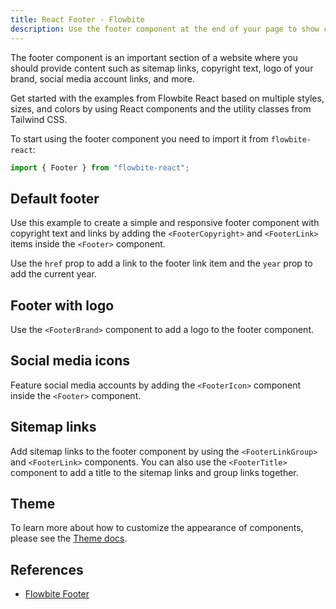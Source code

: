 ```yaml
---
title: React Footer - Flowbite
description: Use the footer component at the end of your page to show content such as sitemap links, brand logo, social icons and more using React and Tailwind CSS
---
```


The footer component is an important section of a website where you should provide content such as sitemap links, copyright text, logo of your brand, social media account links, and more.

Get started with the examples from Flowbite React based on multiple styles, sizes, and colors by using React components and the utility classes from Tailwind CSS.

To start using the footer component you need to import it from `flowbite-react`:

```jsx
import { Footer } from "flowbite-react";
```

## Default footer

Use this example to create a simple and responsive footer component with copyright text and links by adding the `<FooterCopyright>` and `<FooterLink>` items inside the `<Footer>` component.

Use the `href` prop to add a link to the footer link item and the `year` prop to add the current year.

<Example name="footer.root" />

## Footer with logo

Use the `<FooterBrand>` component to add a logo to the footer component.

<Example name="footer.withLogo" />

## Social media icons

Feature social media accounts by adding the `<FooterIcon>` component inside the `<Footer>` component.

<Example name="footer.socialMediaIcons" />

## Sitemap links

Add sitemap links to the footer component by using the `<FooterLinkGroup>` and `<FooterLink>` components. You can also use the `<FooterTitle>` component to add a title to the sitemap links and group links together.

<Example name="footer.sitemapLinks" />

## Theme

To learn more about how to customize the appearance of components, please see the [Theme docs](/docs/customize/theme).

<Theme name="footer" />

## References

- [Flowbite Footer](https://flowbite.com/docs/components/footer/)
